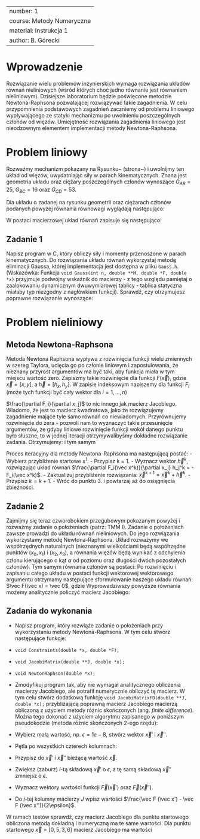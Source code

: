 


---
number: 1
course: Metody Numeryczne
material: Instrukcja 1
author: B. Górecki
---


# Wprowadzenie

Rozwiązanie wielu problemów inżynierskich wymaga rozwiązania układów równań nieliniowych (wśród których choć jedno równanie jest równaniem nieliniowym). Dzisiejsze laboratorium będzie poświęcone metodzie Newtona-Raphsona pozwalającej rozwiązywać takie zagadnienia. W celu przypomnienia podstawowych zagadnień zaczniemy od problemu liniowego wypływającego ze statyki mechanizmu po uwolnieniu poszczególnych członów od więzów. Umiejętność rozwiązania zagadnienia liniowego jest nieodzownym elementem implementacji metody Newtona-Raphsona.


# Problem liniowy
\begin{figure*}[h]\label{uklad1}
\centering
\includegraphics[width=0.9\textwidth]{mechanizm.png}
\caption[c]{Wyjściowy układ mechaniczny (po lewej) oraz poszczególne człony uwolnione od więzów (po prawej).}
\end{figure*}
Rozważmy mechanizm pokazany na Rysunku~\ref{uklad1}
(strona~\pageref{uklad1}) i uwolnijmy ten układ od więzów, uwydatniając siły w parach kinematycznych. Znana jest geometria układu oraz ciężary poszczególnych członów wynoszące $G_{AB}=25$, $G_{BC}=16$ oraz $G_{CD}=53$.


Dla układu o zadanej na rysunku geometrii oraz ciężarach członów podanych powyżej równania równowagi wyglądają następująco:
\begin{displaymath}
\begin{tabular}{c}
$R_{Ax}+R_{Bx} = 0$ \\
$R_{Ay}+R_{By} = G_{AB}$ \\
$M_A-1.5G_{AB}+3R_{By}-4R_{Bx}=0$ \\
$-R_{Bx}+R_{Cx}=0$ \\
$-R_{By}+R_{Cy}=G_{BC}$ \\
$-2G_{BC}-3R_{Cx}+4R_{Cy}=0$ \\
$-R_{Cx}+R_{Dx}=0$ \\
$-R_{Cy}+R_{Dy}=G_{CD}$ \\
$-G_{CD}+7R_{Dx}+2R_{Dy}=0$ \\
\end{tabular}
\end{displaymath}

W postaci macierzowej układ równań zapisuje się następująco:
\begin{displaymath}
\left[ \begin{tabular}{c c c c c c c c c} 1 & 0 & 0 & 1 & 0 & 0 & 0 & 0 & 0 \\
 0 & 1 & 0 & 0 & 1 & 0 & 0 & 0 & 0 \\
 0 & 0 & 1 & -4 & 3 & 0 & 0 & 0 & 0 \\
 0 & 0 & 0 & -1 & 0 & 1 & 0 & 0 & 0 \\
 0 & 0 & 0 & 0 & -1 & 0 & 1 & 0 & 0 \\
 0 & 0 & 0 & 0 & 0 & -3 & 4 & 0 & 0 \\
 0 & 0 & 0 & 0 & 0 & -1 & 0 & 1 & 0 \\
 0 & 0 & 0 & 0 & 0 & 0 & -1 & 0 & 1 \\
 0 & 0 & 0 & 0 & 0 & 0 & 0 & 7 & 2 \\
  \end{tabular} \right]
\left[ \begin{tabular}{c} $R_{Ax}$ \\
$R_{Ay}$ \\
$M_A$ \\
$R_{Bx}$ \\
$R_{By}$ \\
$R_{Cx}$ \\
$R_{Cy}$ \\
$R_{Dx}$ \\
$R_{Dy}$ \\
\end{tabular} \right] = \left[
\begin{tabular}{c} 0 \\
25 \\
37.5 \\
0 \\
16 \\
32 \\
0 \\
53 \\
53 \\ \end{tabular} \right]
\end{displaymath}


## Zadanie 1
Napisz program w C, który obliczy siły i momenty przenoszone w parach kinematycznych. Do rozwiązania układu równań wykorzystaj metodę eliminacji Gaussa, której implementacja jest dostępna w pliku `Gauss.h`. (Wskazówka: Funkcja `void Gauss(int n, double **M, double *F, double *x)` przyjmuje podwójny wskaźnik do macierzy - z tego względu pamiętaj o zaalokowaniu dynamicznym dwuwymiarowej tablicy - tablica statyczna miałaby typ niezgodny z nagłówkiem funkcji). Sprawdź, czy otrzymujesz poprawne rozwiązanie wynoszące:
\begin{displaymath}
\left[ \begin{tabular}{c} $R_{Ax}$ \\
$R_{Ay}$ \\
$M_A$ \\
$R_{Bx}$ \\
$R_{By}$ \\
$R_{Cx}$ \\
$R_{Cy}$ \\
$R_{Dx}$ \\
$R_{Dy}$ \\
\end{tabular} \right] = \left[
\begin{tabular}{c} 8.117647 \\
		39.088235 \\
		47.294118 \\
		- 8.117647 \\
		- 14.088235 \\
		- 8.117647 \\
		1.911765 \\
		- 8.117647 \\
		54.911765 \\ \end{tabular} \right]
\end{displaymath}


# Problem nieliniowy


## Metoda Newtona-Raphsona
Metoda Newtona Raphsona wypływa z rozwinięcia funkcji wielu zmiennych w szereg Taylora, ucięcia go po członie liniowym i zapostulowania, że nieznany przyrost argumentów ma być taki, aby funkcja miała w tym miejscu wartość zero. Zapiszmy takie rozwinięcie dla funkcji $F(\vec x)$, gdzie $\vec x = [x,y]$, a $\vec h = [h_x, h_y]$.
\begin{displaymath}
F(\vec x_0 + \vec h) = F(\vec x_0) + \frac{\partial F}{\partial x} h_x + \frac{\partial F}{\partial y} h_y + ...
\end{displaymath}
W zapisie indeksowym napiszemy dla funkcji $F_i$ (może tych funkcji być cały wektor dla $i = 1,...,n$)
\begin{displaymath}
F_i(\vec x_0 + \vec h) = F_i(\vec x_0) + \frac{\partial F_i}{\partial x_j} h_j + ...
\end{displaymath}

$\frac{\partial F_i}{\partial x_j}$ to nic innego jak macierz Jacobiego. Wiadomo, że jest to macierz kwadratowa, jako że rozwiązujemy zagadnienie mające tyle samo równań co niewiadomych. Przyrównujemy rozwinięcie do zera - pozwoli nam to wyznaczyć takie przesunięcie argumentów, że gdyby liniowe rozwinięcie funkcji wokół danego punktu było słuszne, to w jednej iteracji otrzymywalibyśmy dokładne rozwiązanie zadania. Otrzymujemy:
\begin{displaymath}
F_i(\vec x_0 + \vec h) = F_i(\vec x_0) + \frac{\partial F_i}{\partial x_j} h_j = 0
\end{displaymath}
i tym samym
\begin{displaymath}
\frac{\partial F_i}{\partial x_j} h_j = - F_i(\vec x_0)
\end{displaymath}

Proces iteracyjny dla metody Newtona-Raphsona ma następującą postać:
- Wybierz przybliżenie startowe *$x^1$*.
- Przypisz k = 1.
- Wyznacz wektor $\vec h^k$, rozwiązując układ równań $\frac{\partial F_i(\vec x^k)}{\partial x_j} h_j^k = - F_i(\vec x^k)$.
- Zaktualizuj przybliżenie rozwiązania: $\vec x^{k+1} = \vec x^k + \vec h^k$.
- Przypisz $k = k+1$.
- Wróc do punktu 3. i powtarzaj aż do osiągnięcia zbieżności.


## Zadanie 2

\includegraphics[width=0.5\textwidth]{czworobok.png}

Zajmijmy się teraz czworobokiem przegubowym pokazanym powyżej i rozważmy zadanie o położeniach (patrz: TMM I). Zadanie o położeniach zawsze prowadzi do układu równań nieliniowych. Do jego rozwiązania wykorzystamy metodę Newtona-Raphsona. Układ rozważymy we współrzędnych naturalnych (nieznanymi wielkościami będą współrzędne punktów $(x_0,x_1)$ i $(x_2,x_3)$, a równania więzów będą wynikać z odchylenia członu kierującego o kąt $\alpha$ od poziomu oraz długości dwóch pozostałych członów). Tym samym równania członów są postaci:
\begin{displaymath}
\begin{tabular}{c}
$x_0 = 5 \cdot cos\alpha$ \\
$x_1 = 5 \cdot sin \alpha$ \\
$(x_2-x_0)^2 + (x_3-x_1)^2 = 4$ \\
$(3-x_2)^2 + (x_3-0)^2 = 36$
\end{tabular}
\end{displaymath}
Po rozwinięciu i zapisaniu całego układu w postaci funkcji wektorowej wektorowego argumentu otrzymamy następujące sformułowanie naszego układu równań: $\vec F(\vec x) = \vec 0$, gdzie
\begin{displaymath}
\vec F(\vec x) = \left[ \begin{tabular}{c} $x_0 - 5 \cdot cos\alpha$ \\
$x_1 - 5 \cdot sin \alpha$ \\
$x_2^2-2x_0 x_2 + x_0^2 + x_3^2-2x_1 x_3 +x_1^2 -4 $ \\
$-6x_2+x_2^2+x_3^2-27$
\end{tabular} \right]
\end{displaymath}
Wyprowadziwszy powyższe równania możemy analitycznie policzyć macierz Jacobiego:
\begin{displaymath}
J = \frac{\partial \vec F}{\partial \vec x} = 
\left[ \begin{tabular}{c c c c}
1 & 0 & 0 & 0 \\
0 & 1 & 0 & 0 \\
$-2x_2+2x_0$ & $-2x_3+2x_1$ & $-2x_0+2x_2$ & $-2x_1+2x_3$ \\
0 & 0 & $-6+2x_2$ & $2x_3$ \\
\end{tabular}
\right]
\end{displaymath}


## Zadania do wykonania
- Napisz program, który rozwiąże zadanie o położeniach przy wykorzystaniu metody Newtona-Raphsona. W tym celu stwórz następujące funkcje:
- `void Constraints(double *x, double *F);`
- `void JacobiMatrix(double **J, double *x);`
- `void NewtonRaphson(double *x);`
- Zmodyfikuj program tak, aby nie wymagał analitycznego obliczenia macierzy Jacobiego, ale potrafił numerycznie obliczyć tę macierz. W tym celu stwórz dodatkową funkcję `void JacobiMatrixFD(double **J, double *x);` przybliżającą poprawną macierz Jacobiego macierzą obliczoną z użyciem metody różnic skończonych (ang. *finite difference*). Można tego dokonać z użyciem algorytmu zapisanego w poniższym pseudokodzie (metoda różnic skończonych 2-ego rzędu):

- Wybierz małą wartość, np. $\epsilon = 1e-8$, stwórz wektor $\vec x'$ i $\vec x''$.
- Pętla po wszystkich czterech kolumnach:
- Przypisz do $\vec x'$ i $\vec x''$ bieżącą wartość $\vec x$.
- Zwiększ (zaburz) *i*-tą składową $\vec x'$ o $\epsilon$, a tę samą składową $\vec x''$ zmniejsz o $\epsilon$.
- Wyznacz wektory wartości funkcji $\vec F (\vec x')$ oraz $\vec F (\vec x'')$.
- Do *i*-tej kolumny macierzy $J$ wpisz wartości $\frac{\vec F (\vec x') - \vec F (\vec x'')}{2\epsilon}$.

W ramach testów sprawdź, czy macierz Jacobiego dla punktu startowego obliczona metodą dokładną i numeryczną ma te same wartości. Dla punktu startowego $\vec x = [0, 5, 3, 6]$ macierz Jacobiego ma wartości
\begin{displaymath}
J = \left[ \begin{tabular}{c c c c}
1 & 0 & 0 & 0 \\
0 & 1 & 0 & 0 \\
-6 & -2 & 6 &2 \\
0 & 0 & 0 & 12 \\ \end{tabular} \right]
\end{displaymath}


